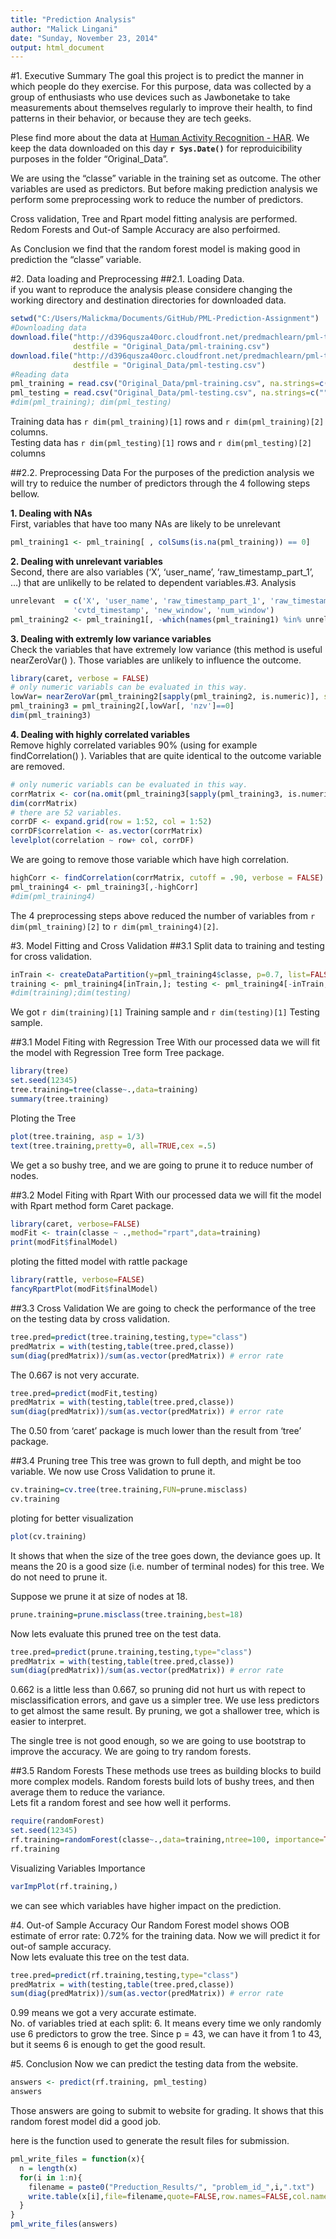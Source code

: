 ```yaml
---
title: "Prediction Analysis"
author: "Malick Lingani"
date: "Sunday, November 23, 2014"
output: html_document
---
```

  
#1. Executive Summary
The goal this project is to predict the manner in which people do they exercise. For this purpose, data was collected by a group of enthusiasts who use devices such as Jawbonetake to take measurements about themselves regularly to improve their health, to find patterns in their behavior, or because they are tech geeks.
  
Plese find more about the data at [Human Activity Recognition - HAR](http://groupware.les.inf.puc-rio.br/har). We keep the data downloaded on this day **`r Sys.Date()`** for reproduicibility purposes in the folder "Original_Data".  
  
We are using the "classe" variable in the training set as outcome. The other variables are used as predictors. But before making prediction analysis we perform some preprocessing work to reduce the number of predictors.
  
Cross validation, Tree and Rpart model fitting analysis are performed. Redom Forests and Out-of Sample Accuracy are also perfoirmed.
  
As Conclusion we find that the random forest model is making good in prediction the "classe" variable.
  
#2. Data loading and Preprocessing
##2.1. Loading Data.  
if you want to reproduce the analysis please considere changing the working directory and destination directories for downloaded data.
  
```r
setwd("C:/Users/Malickma/Documents/GitHub/PML-Prediction-Assignment")
#Downloading data
download.file("http://d396qusza40orc.cloudfront.net/predmachlearn/pml-training.csv",
              destfile = "Original_Data/pml-training.csv")
download.file("http://d396qusza40orc.cloudfront.net/predmachlearn/pml-testing.csv",
              destfile = "Original_Data/pml-testing.csv")
#Reading data
pml_training = read.csv("Original_Data/pml-training.csv", na.strings=c("", "NA", "NULL"))
pml_testing = read.csv("Original_Data/pml-testing.csv", na.strings=c("", "NA", "NULL"))
#dim(pml_training); dim(pml_testing)
```  
Training data has `r dim(pml_training)[1]` rows and `r dim(pml_training)[2]` columns.  
Testing data has `r dim(pml_testing)[1]` rows and `r dim(pml_testing)[2]` columns
  
##2.2. Preprocessing Data
For the purposes of the prediction analysis we will try to reduice the number of predictors through the 4 following steps bellow.
  
**1. Dealing with NAs**  
First, variables that have too many NAs are likely to be unrelevant
```r
pml_training1 <- pml_training[ , colSums(is.na(pml_training)) == 0]
```
  
**2. Dealing with unrelevant  variables**  
Second, there are also variables ('X', 'user_name', 'raw_timestamp_part_1', ...) that are unlikelly to be related to dependent variables.#3. Analysis
```r
unrelevant  = c('X', 'user_name', 'raw_timestamp_part_1', 'raw_timestamp_part_2',
              'cvtd_timestamp', 'new_window', 'num_window')
pml_training2 <- pml_training1[, -which(names(pml_training1) %in% unrelevant )]
```
  
**3. Dealing with extremly low variance variables**  
Check the variables that have extremely low variance (this method is useful nearZeroVar() ). Those variables are unlikely to influence the outcome.
```r
library(caret, verbose = FALSE)
# only numeric variabls can be evaluated in this way.
lowVar= nearZeroVar(pml_training2[sapply(pml_training2, is.numeric)], saveMetrics = TRUE)
pml_training3 = pml_training2[,lowVar[, 'nzv']==0]
dim(pml_training3)

```
  
**4. Dealing with highly correlated variables**  
Remove highly correlated variables 90% (using for example findCorrelation() ). Variables that are quite identical to the outcome variable are removed.
```r
# only numeric variabls can be evaluated in this way.
corrMatrix <- cor(na.omit(pml_training3[sapply(pml_training3, is.numeric)]))
dim(corrMatrix)
# there are 52 variables.
corrDF <- expand.grid(row = 1:52, col = 1:52)
corrDF$correlation <- as.vector(corrMatrix)
levelplot(correlation ~ row+ col, corrDF)
```
  
We are going to remove those variable which have high correlation.
```r
highCorr <- findCorrelation(corrMatrix, cutoff = .90, verbose = FALSE)
pml_training4 <- pml_training3[,-highCorr]
#dim(pml_training4)
```
  
The 4 preprocessing steps above reduced the number of variables from `r dim(pml_training)[2]` to `r dim(pml_training4)[2]`.


#3. Model Fitting and Cross Validation
##3.1 Split data to training and testing for cross validation.
```r
inTrain <- createDataPartition(y=pml_training4$classe, p=0.7, list=FALSE)
training <- pml_training4[inTrain,]; testing <- pml_training4[-inTrain,]
#dim(training);dim(testing)
```
We got `r dim(training)[1]` Training sample and `r dim(testing)[1]` Testing sample.
  
##3.1 Model Fiting with Regression Tree
With our processed data we will fit the model with Regression Tree form Tree package.
```r
library(tree)
set.seed(12345)
tree.training=tree(classe~.,data=training)
summary(tree.training)
```
Ploting the Tree  
```r
plot(tree.training, asp = 1/3)
text(tree.training,pretty=0, all=TRUE,cex =.5)
```
  
We get a so bushy tree, and we are going to prune it to reduce number of nodes.
  
##3.2 Model Fiting with Rpart
With our processed data we will fit the model with Rpart method form Caret package.
```r
library(caret, verbose=FALSE)
modFit <- train(classe ~ .,method="rpart",data=training)
print(modFit$finalModel)
```

ploting the fitted model with rattle package
```r
library(rattle, verbose=FALSE)
fancyRpartPlot(modFit$finalModel)

```
  
##3.3 Cross Validation
We are going to check the performance of the tree on the testing data by cross validation.
```r
tree.pred=predict(tree.training,testing,type="class")
predMatrix = with(testing,table(tree.pred,classe))
sum(diag(predMatrix))/sum(as.vector(predMatrix)) # error rate


```
The 0.667 is not very accurate.
  
```r
tree.pred=predict(modFit,testing)
predMatrix = with(testing,table(tree.pred,classe))
sum(diag(predMatrix))/sum(as.vector(predMatrix)) # error rate
```
The 0.50 from 'caret' package is much lower than the result from 'tree' package.
  
##3.4 Pruning tree
This tree was grown to full depth, and might be too variable. We now use Cross Validation to prune it.
```r
cv.training=cv.tree(tree.training,FUN=prune.misclass)
cv.training
```
ploting for better visualization  
```r
plot(cv.training)
```
  
It shows that when the size of the tree goes down, the deviance goes up. It means the 20 is a good size (i.e. number of terminal nodes) for this tree. We do not need to prune it.

Suppose we prune it at size of nodes at 18.
```r
prune.training=prune.misclass(tree.training,best=18)
```  

Now lets evaluate this pruned tree on the test data.
```r
tree.pred=predict(prune.training,testing,type="class")
predMatrix = with(testing,table(tree.pred,classe))
sum(diag(predMatrix))/sum(as.vector(predMatrix)) # error rate
```
0.662 is a little less than 0.667, so pruning did not hurt us with repect to misclassification errors, and gave us a simpler tree. We use less predictors to get almost the same result. By pruning, we got a shallower tree, which is easier to interpret.

The single tree is not good enough, so we are going to use bootstrap to improve the accuracy. We are going to try random forests.

##3.5 Random Forests 
These methods use trees as building blocks to build more complex models. 
Random forests build lots of bushy trees, and then average them to reduce the variance.  
Lets fit a random forest and see how well it performs.  
```r
require(randomForest)
set.seed(12345)
rf.training=randomForest(classe~.,data=training,ntree=100, importance=TRUE)
rf.training
```
  
Visualizing Variables Importance
```r
varImpPlot(rf.training,)
```
  
we can see which variables have higher impact on the prediction.
  
#4. Out-of Sample Accuracy
Our Random Forest model shows OOB estimate of error rate: 0.72% for the training data. Now we will predict it for out-of sample accuracy.  
Now lets evaluate this tree on the test data.
```r
tree.pred=predict(rf.training,testing,type="class")
predMatrix = with(testing,table(tree.pred,classe))
sum(diag(predMatrix))/sum(as.vector(predMatrix)) # error rate
```
  
0.99 means we got a very accurate estimate.  
No. of variables tried at each split: 6. It means every time we only randomly use 6 predictors to grow the tree. Since p = 43, we can have it from 1 to 43, but it seems 6 is enough to get the good result.


#5. Conclusion
Now we can predict the testing data from the website.
```r
answers <- predict(rf.training, pml_testing)
answers
```
Those answers are going to submit to website for grading. It shows that this random forest model did a good job.
  
here is the function used to generate the result files for submission.
  
```r
pml_write_files = function(x){
  n = length(x)
  for(i in 1:n){
    filename = paste0("Preduction_Results/", "problem_id_",i,".txt")
    write.table(x[i],file=filename,quote=FALSE,row.names=FALSE,col.names=FALSE)
  }
}
pml_write_files(answers)
```